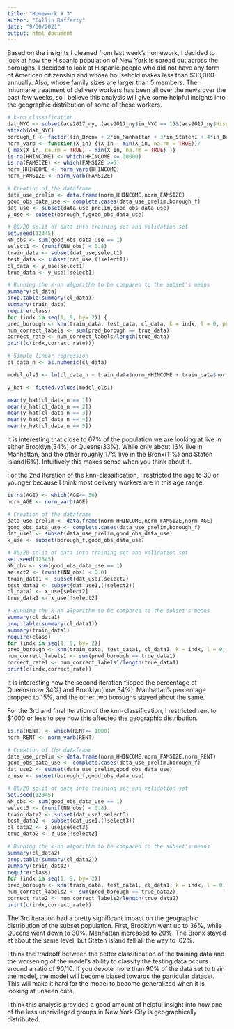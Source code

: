 ```yaml
---
title: "Homework # 3"
author: "Collin Rafferty"
date: "9/30/2021"
output: html_document
---
```

Based on the insights I gleaned from last week's homework, I decided to look at how the Hispanic population of New York is spread out 
across the boroughs. I decided to look at Hispanic people who did not have any form of American citizenship and whose 
household makes less than $30,000 annually. Also, whose family sizes are larger than 5 members. The inhumane treatment of delivery 
workers has been all over the news over the past few weeks, so I believe this analysis will give some helpful insights into the 
geographic distribution of some of these workers. 

```r
# k-nn classification
dat_NYC <- subset(acs2017_ny, (acs2017_ny$in_NYC == 1)&(acs2017_ny$Hispanic=1) & (acs2017_ny$CITIZEN=5))
attach(dat_NYC)
borough_f <- factor((in_Bronx + 2*in_Manhattan + 3*in_StatenI + 4*in_Brooklyn + 5*in_Queens), levels=c(1,2,3,4,5),labels = c("Bronx","Manhattan","Staten Island","Brooklyn","Queens"))
norm_varb <- function(X_in) {(X_in - min(X_in, na.rm = TRUE))/
( max(X_in, na.rm = TRUE) - min(X_in, na.rm = TRUE) )}
is.na(HHINCOME) <- which(HHINCOME <= 30000)
is.na(FAMSIZE) <- which(FAMSIZE >=5)
norm_HHINCOME <- norm_varb(HHINCOME)
norm_FAMSIZE <- norm_varb(FAMSIZE)
```
```r
# Creation of the dataframe
data_use_prelim <- data.frame(norm_HHINCOME,norm_FAMSIZE)
good_obs_data_use <- complete.cases(data_use_prelim,borough_f)
dat_use <- subset(data_use_prelim,good_obs_data_use)
y_use <- subset(borough_f,good_obs_data_use)

# 80/20 split of data into training set and validation set
set.seed(12345)
NN_obs <- sum(good_obs_data_use == 1)
select1 <- (runif(NN_obs) < 0.8)
train_data <- subset(dat_use,select1)
test_data <- subset(dat_use,(!select1))
cl_data <- y_use[select1]
true_data <- y_use[!select1]

# Running the k-nn algorithm to be compared to the subset's means
summary(cl_data)
prop.table(summary(cl_data))
summary(train_data)
require(class)
for (indx in seq(1, 9, by= 2)) {
pred_borough <- knn(train_data, test_data, cl_data, k = indx, l = 0, prob = FALSE, use.all = TRUE)
num_correct_labels <- sum(pred_borough == true_data)
correct_rate <- num_correct_labels/length(true_data)
print(c(indx,correct_rate))}
```
```r
# Simple linear regression
cl_data_n <- as.numeric(cl_data)

model_ols1 <- lm(cl_data_n ~ train_data$norm_HHINCOME + train_data$norm_FAMSIZE)

y_hat <- fitted.values(model_ols1)

mean(y_hat[cl_data_n == 1])
mean(y_hat[cl_data_n == 2])
mean(y_hat[cl_data_n == 3])
mean(y_hat[cl_data_n == 4])
mean(y_hat[cl_data_n == 5])
```
It is interesting that close to 67% of the population we are looking at live in either Brooklyn(34%)
or Queens(33%). While only about 16% live in Manhattan, and the other roughly 17% live in the Bronx(11%) and Staten Island(6%). 
Intuitively this makes sense when you think about it. 

For the 2nd Iteration of the knn-classification, I restricted the age to 30 or younger because I think most delivery workers are in this age range. 

```r
is.na(AGE) <- which(AGE<= 30)
norm_AGE <- norm_varb(AGE)

# Creation of the dataframe
data_use_prelim <- data.frame(norm_HHINCOME,norm_FAMSIZE,norm_AGE)
good_obs_data_use <- complete.cases(data_use_prelim,borough_f)
dat_use1 <- subset(data_use_prelim,good_obs_data_use)
x_use <- subset(borough_f,good_obs_data_use)

# 80/20 split of data into training set and validation set
set.seed(12345)
NN_obs <- sum(good_obs_data_use == 1)
select2 <- (runif(NN_obs) < 0.8)
train_data1 <- subset(dat_use1,select2)
test_data1 <- subset(dat_use1,(!select2))
cl_data1 <- x_use[select2]
true_data1 <- x_use[!select2]

# Running the k-nn algorithm to be compared to the subset's means
summary(cl_data1)
prop.table(summary(cl_data1))
summary(train_data1)
require(class)
for (indx in seq(1, 9, by= 2)) 
pred_borough <- knn(train_data, test_data1, cl_data1, k = indx, l = 0, prob = FALSE, use.all = TRUE)
num_correct_labels1 <- sum(pred_borough == true_data1)
correct_rate1 <- num_correct_labels1/length(true_data1)
print(c(indx,correct_rate))
```
It is interesting how the second iteration flipped the percentage of Queens(now 34%) and Brooklyn(now 34%). 
Manhattan's percentage dropped to 15%, and the other two boroughs stayed about the same. 

For the 3rd and final iteration of the knn-classification, I restricted rent to $1000 or less to see how this affected the geographic distribution. 

```r
is.na(RENT) <- which(RENT<= 1000)
norm_RENT <- norm_varb(RENT)

# Creation of the dataframe
data_use_prelim <- data.frame(norm_HHINCOME,norm_FAMSIZE,norm_RENT)
good_obs_data_use <- complete.cases(data_use_prelim,borough_f)
dat_use2 <- subset(data_use_prelim,good_obs_data_use)
z_use <- subset(borough_f,good_obs_data_use)

# 80/20 split of data into training set and validation set
set.seed(12345)
NN_obs <- sum(good_obs_data_use == 1)
select3 <- (runif(NN_obs) < 0.8)
train_data2 <- subset(dat_use1,select3)
test_data2 <- subset(dat_use1,(!select3))
cl_data2 <- z_use[select3]
true_data2 <- z_use[!select2]

# Running the k-nn algorithm to be compared to the subset's means
summary(cl_data2)
prop.table(summary(cl_data2))
summary(train_data2)
require(class)
for (indx in seq(1, 9, by= 2)) 
pred_borough <- knn(train_data, test_data1, cl_data1, k = indx, l = 0, prob = FALSE, use.all = TRUE)
num_correct_labels2 <- sum(pred_borough == true_data2)
correct_rate2 <- num_correct_labels2/length(true_data2)
print(c(indx,correct_rate))
```

The 3rd iteration had a pretty significant impact on the geographic distribution of the subset population. First, Brooklyn went up to 36%, 
while Queens went down to 30%. Manhattan increased to 20%. The Bronx stayed at about the same level, but Staten island fell all the way to .02%. 

I think the tradeoff between the better classification of the training data and the worsening of the model's ability to classify 
the testing data occurs around a ratio of 90/10. If you devote more than 90% of the data set to train the model, the model 
will become biased towards the particular dataset. This will make it hard for the model to become generalized when it is looking at unseen data. 

I think this analysis provided a good amount of helpful insight into how one of the less unprivileged groups in New York City is geographically distributed. 

